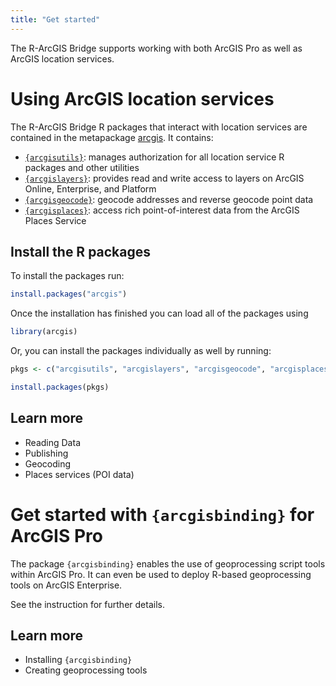 ```yaml
---
title: "Get started"
---
```


The R-ArcGIS Bridge supports working with both ArcGIS Pro as well as ArcGIS location services.

# Using ArcGIS location services

The R-ArcGIS Bridge R packages that interact with location services are contained in the metapackage [arcgis](https://github.com/R-ArcGIS/arcgis/). It contains:

- [`{arcgisutils}`](https://github.com/R-ArcGIS/arcgisutils): manages authorization for all location service R packages and other utilities
- [`{arcgislayers}`](https://github.com/R-ArcGIS/arcgislayers): provides read and write access to layers on ArcGIS Online, Enterprise, and Platform
- [`{arcgisgeocode}`](https://github.com/r-arcgis/arcgisgeocode): geocode addresses and reverse geocode point data
- [`{arcgisplaces}`](https://github.com/r-arcgis/arcgisplaces): access rich point-of-interest data from the ArcGIS Places Service


## Install the R packages 

To install the packages run: 

```r
install.packages("arcgis")
```

Once the installation has finished you can load all of the packages using

```r
library(arcgis)
```

Or, you can install the packages individually as well by running: 

```r
pkgs <- c("arcgisutils", "arcgislayers", "arcgisgeocode", "arcgisplaces")

install.packages(pkgs)
```

## Learn more

- Reading Data
- Publishing
- Geocoding
- Places services (POI data)

# Get started with `{arcgisbinding}` for ArcGIS Pro

The package `{arcgisbinding}` enables the use of geoprocessing script tools within ArcGIS Pro. It can even be used to deploy R-based geoprocessing tools on ArcGIS Enterprise. 

See the instruction for further details. 

## Learn more

- Installing `{arcgisbinding}`
- Creating geoprocessing tools